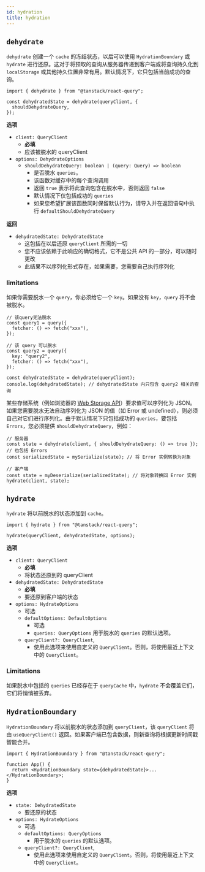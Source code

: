 ```yaml
---
id: hydration
title: hydration
---
```


## `dehydrate`

`dehydrate` 创建一个 `cache` 的冻结状态，以后可以使用 `HydrationBoundary` 或 `hydrate` 进行还原。这对于将预取的查询从服务器传递到客户端或将查询持久化到 `localStorage` 或其他持久位置非常有用。默认情况下，它只包括当前成功的查询。

```tsx
import { dehydrate } from "@tanstack/react-query";

const dehydratedState = dehydrate(queryClient, {
  shouldDehydrateQuery,
});
```

**选项**

- `client: QueryClient`
  - **必填**
  - 应该被脱水的 queryClient
- `options: DehydrateOptions`
  - `shouldDehydrateQuery: boolean | (query: Query) => boolean`
    - 是否脱水 `queries`。
    - 该函数对缓存中的每个查询调用
    - 返回 `true` 表示将此查询包含在脱水中，否则返回 `false`
    - 默认情况下仅包括成功的 `queries`
    - 如果您希望扩展该函数同时保留默认行为，请导入并在返回语句中执行 `defaultShouldDehydrateQuery`

**返回**

- `dehydratedState: DehydratedState`
  - 这包括在以后还原 `queryClient` 所需的一切
  - 您不应该依赖于此响应的确切格式，它不是公共 API 的一部分，可以随时更改
  - 此结果不以序列化形式存在，如果需要，您需要自己执行序列化

### limitations

如果你需要脱水一个 `query`，你必须给它一个 `key`。如果没有 `key`，`query` 将不会被脱水。

```tsx
// 该query无法脱水
const query1 = query({
  fetcher: () => fetch("xxx"),
});

// 该 query 可以脱水
const query2 = query({
  key: "query2",
  fetcher: () => fetch("xxx"),
});

const dehydratedState = dehydrate(queryClient);
console.log(dehydratedState); // dehydratedState 内只包含 query2 相关的查询
```

某些存储系统（例如浏览器的 [Web Storage API](https://developer.mozilla.org/en-US/docs/Web/API/Web_Storage_API)）要求值可以序列化为 JSON。如果您需要脱水无法自动序列化为 JSON 的值（如 Error 或 undefined），则必须自己对它们进行序列化。由于默认情况下只包括成功的 `queries`，要包括 `Errors`，您必须提供 s`houldDehydrateQuery`，例如：

```tsx
// 服务器
const state = dehydrate(client, { shouldDehydrateQuery: () => true }); // 也包括 Errors
const serializedState = mySerialize(state); // 将 Error 实例转换为对象

// 客户端
const state = myDeserialize(serializedState); // 将对象转换回 Error 实例
hydrate(client, state);
```

## `hydrate`

`hydrate` 将以前脱水的状态添加到 `cache`。

```tsx
import { hydrate } from "@tanstack/react-query";

hydrate(queryClient, dehydratedState, options);
```

**选项**

- `client: QueryClient`
  - **必填**
  - 将状态还原到的 queryClient
- `dehydratedState: DehydratedState`
  - **必填**
  - 要还原到客户端的状态
- `options: HydrateOptions`
  - 可选
  - `defaultOptions: DefaultOptions`
    - 可选
    - `queries: QueryOptions` 用于脱水的 `queries` 的默认选项。
  - `queryClient?: QueryClient`,
    - 使用此选项来使用自定义的 `QueryClient`。否则，将使用最近上下文中的 `QueryClient`。

### Limitations

如果脱水中包括的 `queries` 已经存在于 `queryCache` 中，`hydrate` 不会覆盖它们，它们将悄悄被丢弃。

[//]: # "HydrationBoundary"

## `HydrationBoundary`

`HydrationBoundary` 将以前脱水的状态添加到 `queryClient`，该 `queryClient` 将由 `useQueryClient()` 返回。如果客户端已包含数据，则新查询将根据更新时间戳智能合并。

```tsx
import { HydrationBoundary } from "@tanstack/react-query";

function App() {
  return <HydrationBoundary state={dehydratedState}>...</HydrationBoundary>;
}
```

**选项**

- `state: DehydratedState`
  - 要还原的状态
- `options: HydrateOptions`
  - 可选
  - `defaultOptions: QueryOptions`
    - 用于脱水的 `queries` 的默认选项。
  - `queryClient?: QueryClient`,
    - 使用此选项来使用自定义的 `QueryClient`。否则，将使用最近上下文中的 `QueryClient`。
